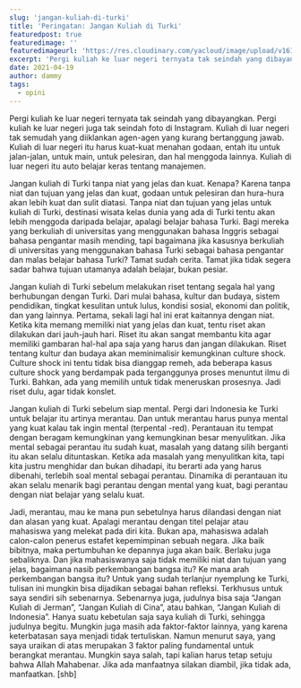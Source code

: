 ```yaml
---
slug: 'jangan-kuliah-di-turki'
title: 'Peringatan: Jangan Kuliah di Turki'
featuredpost: true
featuredimage: ''
featuredimageurl: 'https://res.cloudinary.com/yacloud/image/upload/v1618834927/articles%20pictures/uludag-min_ipnsai.jpg'
excerpt: 'Pergi kuliah ke luar negeri ternyata tak seindah yang dibayangkan. Pergi kuliah ke luar negeri juga tak seindah foto di Instagram. Kuliah di luar negeri tak semudah yang diiklankan agen-agen yang kurang bertanggung jawab.'
date: 2021-04-19
author: dammy
tags:
  - opini
---
```


Pergi kuliah ke luar negeri ternyata tak seindah yang dibayangkan. Pergi kuliah ke luar negeri juga tak seindah foto di Instagram. Kuliah di luar negeri tak semudah yang diiklankan agen-agen yang kurang bertanggung jawab. Kuliah di luar negeri itu harus kuat-kuat menahan godaan, entah itu untuk jalan-jalan, untuk main, untuk pelesiran, dan hal menggoda lainnya. Kuliah di luar negeri itu auto belajar keras tentang manajemen.

Jangan kuliah di Turki tanpa niat yang jelas dan kuat. Kenapa? Karena tanpa niat dan tujuan yang jelas dan kuat, godaan untuk pelesiran dan hura-hura akan lebih kuat dan sulit diatasi. Tanpa niat dan tujuan yang jelas untuk kuliah di Turki, destinasi wisata kelas dunia yang ada di Turki tentu akan lebih menggoda daripada belajar, apalagi belajar bahasa Turki. Bagi mereka yang berkuliah di universitas yang menggunakan bahasa Inggris sebagai bahasa pengantar masih mending, tapi bagaimana jika kasusnya berkuliah di universitas yang menggunakan bahasa Turki sebagai bahasa pengantar dan malas belajar bahasa Turki? Tamat sudah cerita. Tamat jika tidak segera sadar bahwa tujuan utamanya adalah belajar, bukan pesiar.

Jangan kuliah di Turki sebelum melakukan riset tentang segala hal yang berhubungan dengan Turki. Dari mulai bahasa, kultur dan budaya, sistem pendidikan, tingkat kesulitan untuk lulus, kondisi sosial, ekonomi dan politik, dan yang lainnya. Pertama, sekali lagi hal ini erat kaitannya dengan niat. Ketika kita memang memiliki niat yang jelas dan kuat, tentu riset akan dilakukan dari jauh-jauh hari. Riset itu akan sangat membantu kita agar memiliki gambaran hal-hal apa saja yang harus dan jangan dilakukan. Riset tentang kultur dan budaya akan meminimalisir kemungkinan culture shock. Culture shock ini tentu tidak bisa dianggap remeh, ada beberapa kasus culture shock yang berdampak pada terganggunya proses menuntut ilmu di Turki. Bahkan, ada yang memilih untuk tidak meneruskan prosesnya. Jadi riset dulu, agar tidak konslet.

Jangan kuliah di Turki sebelum siap mental. Pergi dari Indonesia ke Turki untuk belajar itu artinya merantau. Dan untuk merantau harus punya mental yang kuat kalau tak ingin mental (terpental -red). Perantauan itu tempat dengan beragam kemungkinan yang kemungkinan besar menyulitkan. Jika mental sebagai perantau itu sudah kuat, masalah yang datang silih berganti itu akan selalu dituntaskan. Ketika ada masalah yang menyulitkan kita, tapi kita justru menghidar dan bukan dihadapi, itu berarti ada yang harus dibenahi, terlebih soal mental sebagai perantau. Dinamika di perantauan itu akan selalu menarik bagi perantau dengan mental yang kuat, bagi perantau dengan niat belajar yang selalu kuat.

Jadi, merantau, mau ke mana pun sebetulnya harus dilandasi dengan niat dan alasan yang kuat. Apalagi merantau dengan titel pelajar atau mahasiswa yang melekat pada diri kita. Bukan apa, mahasiswa adalah calon-calon penerus estafet kepemimpinan sebuah negara. Jika baik bibitnya, maka pertumbuhan ke depannya juga akan baik. Berlaku juga sebaliknya. Dan jika mahasiswanya saja tidak memiliki niat dan tujuan yang jelas, bagaimana nasib perkembangan bangsa itu? Ke mana arah perkembangan bangsa itu? Untuk yang sudah terlanjur nyemplung ke Turki, tulisan ini mungkin bisa dijadikan sebagai bahan refleksi. Terkhusus untuk saya sendiri sih sebenarnya. Sebenarnya juga, judulnya bisa saja “Jangan Kuliah di Jerman”, “Jangan Kuliah di Cina”, atau bahkan, “Jangan Kuliah di Indonesia”. Hanya suatu kebetulan saja saya kuliah di Turki, sehingga judulnya begitu. Mungkin juga masih ada faktor-faktor lainnya, yang karena keterbatasan saya menjadi tidak tertuliskan. Namun menurut saya, yang saya uraikan di atas merupakan 3 faktor paling fundamental untuk berangkat merantau. Mungkin saya salah, tapi kalian harus tetap setuju bahwa Allah Mahabenar. Jika ada manfaatnya silakan diambil, jika tidak ada, manfaatkan. [shb]
